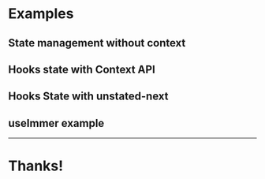 

<Layout>
  

# Examples

## State management without context
<LiveEdit noInline={true} code={example_1} />

## Hooks state with Context API

<LiveEdit noInline={true} code={example_2} />

## Hooks State with unstated-next

<LiveEdit noInline={true} code={unstated_next_finished} />

## useImmer example

<LiveEdit noInline={true} code={immer_finished} scope={immer_example_scope}/>


</Layout>

---

# Thanks!
